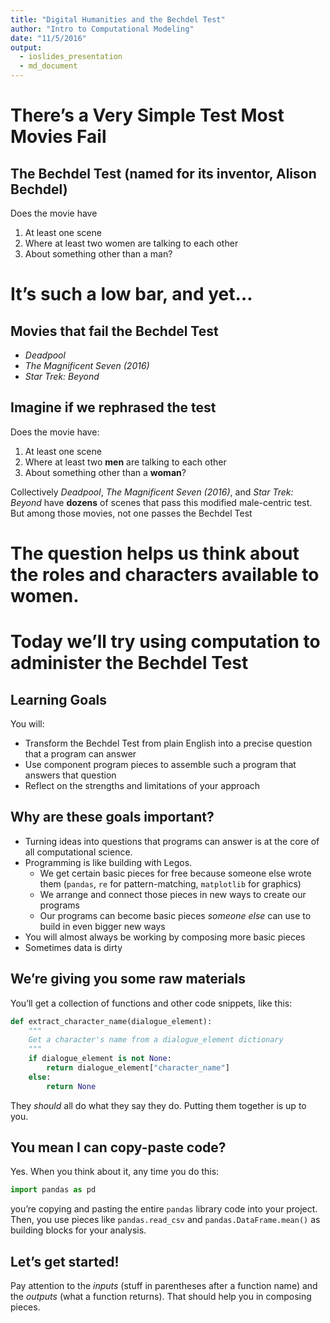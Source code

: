 ```yaml
---
title: "Digital Humanities and the Bechdel Test"
author: "Intro to Computational Modeling"
date: "11/5/2016"
output: 
  - ioslides_presentation
  - md_document
---
```


# There's a Very Simple Test Most Movies Fail

## The Bechdel Test (named for its inventor, Alison Bechdel)

Does the movie have

1. At least one scene
2. Where at least two women are talking to each other
3. About something other than a man?

# It's such a low bar, and yet...

## Movies that fail the Bechdel Test

- _Deadpool_
- _The Magnificent Seven (2016)_
- _Star Trek: Beyond_

## Imagine if we rephrased the test

Does the movie have:

1. At least one scene
2. Where at least two **men** are talking to each other
3. About something other than a **woman**?

Collectively _Deadpool_, _The Magnificent Seven (2016)_, and _Star Trek: Beyond_ have **dozens** of scenes that pass this modified male-centric test. But among those movies, not one passes the Bechdel Test

# The question helps us think about the roles and characters available to women.

# Today we'll try using computation to administer the Bechdel Test

## Learning Goals

You will:

- Transform the Bechdel Test from plain English into a precise question that a program can answer
- Use component program pieces to assemble such a program that answers that question
- Reflect on the strengths and limitations of your approach

## Why are these goals important?

- Turning ideas into questions that programs can answer is at the core of all computational science.
- Programming is like building with Legos.
    - We get certain basic pieces for free because someone else wrote them (`pandas`, `re` for pattern-matching, `matplotlib` for graphics)
    - We arrange and connect those pieces in new ways to create our programs
    - Our programs can become basic pieces *someone else* can use to build in even bigger new ways
- You will almost always be working by composing more basic pieces
- Sometimes data is dirty

## We're giving you some raw materials

You'll get a collection of functions and other code snippets, like this:

```python
def extract_character_name(dialogue_element):
    """
    Get a character's name from a dialogue_element dictionary
    """
    if dialogue_element is not None:
        return dialogue_element["character_name"]
    else:
        return None
```

They _should_ all do what they say they do. Putting them together is up to you.

## You mean I can copy-paste code?

Yes. When you think about it, any time you do this:

```python
import pandas as pd
```

you're copying and pasting the entire `pandas` library code into your project. Then, you use pieces like `pandas.read_csv` and `pandas.DataFrame.mean()` as building blocks for your analysis.

## Let's get started!

Pay attention to the _inputs_ (stuff in parentheses after a function name) and the _outputs_ (what a function returns). That should help you in composing pieces.











